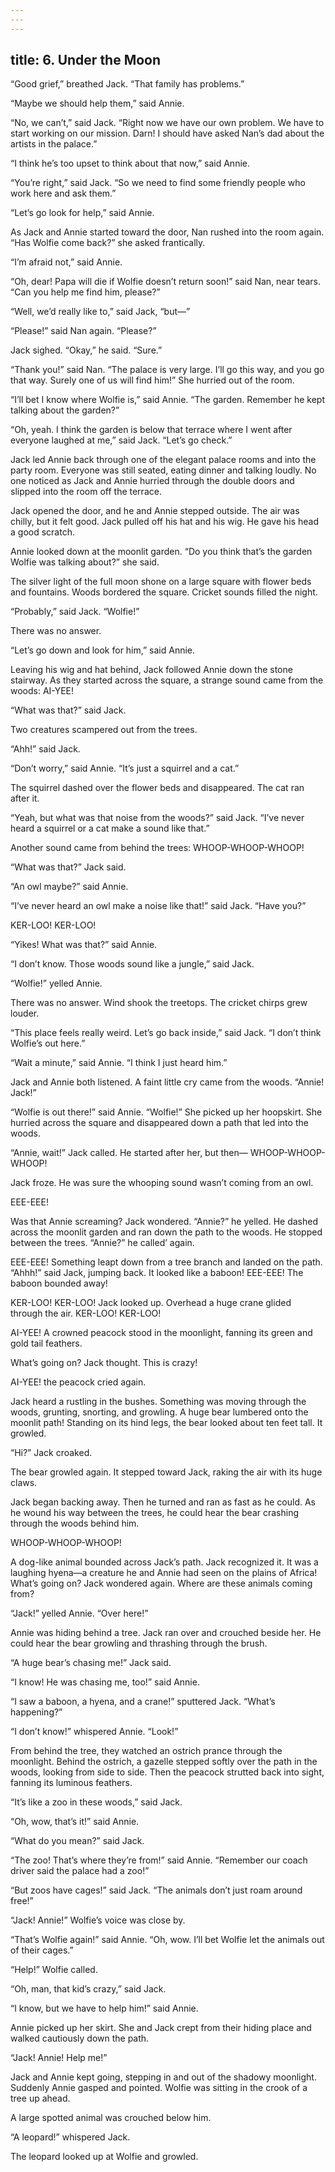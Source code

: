 ```yaml
---
---
---
```

title: 6. Under the Moon
---




“Good grief,” breathed Jack. “That family has problems.”

“Maybe we should help them,” said Annie.

“No, we can’t,” said Jack. “Right now we have our own problem. We have to start working on our mission. Darn! I should have asked Nan’s dad about the artists in the palace.”

“I think he’s too upset to think about that now,” said Annie.

“You’re right,” said Jack. “So we need to find some friendly people who work here and ask them.”

“Let’s go look for help,” said Annie.

As Jack and Annie started toward the door, Nan rushed into the room again. “Has Wolfie come back?” she asked frantically.

“I’m afraid not,” said Annie.

“Oh, dear! Papa will die if Wolfie doesn’t return soon!” said Nan, near tears. “Can you help me find him, please?”

“Well, we’d really like to,” said Jack, “but—”

“Please!” said Nan again. “Please?”

Jack sighed. “Okay,” he said. “Sure.”

“Thank you!” said Nan. “The palace is very large. I’ll go this way, and you go that way. Surely one of us will find him!” She hurried out of the room.

“I’ll bet I know where Wolfie is,” said Annie. “The garden. Remember he kept talking about the garden?”

“Oh, yeah. I think the garden is below that terrace where I went after everyone laughed at me,” said Jack. “Let’s go check.”

Jack led Annie back through one of the elegant palace rooms and into the party room. Everyone was still seated, eating dinner and talking loudly. No one noticed as Jack and Annie hurried through the double doors and slipped into the room off the terrace.

Jack opened the door, and he and Annie stepped outside. The air was chilly, but it felt good. Jack pulled off his hat and his wig. He gave his head a good scratch.

Annie looked down at the moonlit garden. “Do you think that’s the garden Wolfie was talking about?” she said.

The silver light of the full moon shone on a large square with flower beds and fountains. Woods bordered the square. Cricket sounds filled the night.

“Probably,” said Jack. “Wolfie!”

There was no answer.

“Let’s go down and look for him,” said Annie.

Leaving his wig and hat behind, Jack followed Annie down the stone stairway. As they started across the square, a strange sound came from the woods: AI-YEE!

“What was that?” said Jack.

Two creatures scampered out from the trees.

“Ahh!” said Jack.

“Don’t worry,” said Annie. “It’s just a squirrel and a cat.”

The squirrel dashed over the flower beds and disappeared. The cat ran after it.

“Yeah, but what was that noise from the woods?” said Jack. “I’ve never heard a squirrel or a cat make a sound like that.”

Another sound came from behind the trees: WHOOP-WHOOP-WHOOP!

“What was that?” Jack said.

“An owl maybe?” said Annie.

“I’ve never heard an owl make a noise like that!” said Jack. “Have you?”

KER-LOO! KER-LOO!

“Yikes! What was that?” said Annie.

“I don’t know. Those woods sound like a jungle,” said Jack.

“Wolfie!” yelled Annie.

There was no answer. Wind shook the treetops. The cricket chirps grew louder.

“This place feels really weird. Let’s go back inside,” said Jack. “I don’t think Wolfie’s out here.”

“Wait a minute,” said Annie. “I think I just heard him.”

Jack and Annie both listened. A faint little cry came from the woods. “Annie! Jack!”

“Wolfie is out there!” said Annie. “Wolfie!” She picked up her hoopskirt. She hurried across the square and disappeared down a path that led into the woods.

“Annie, wait!” Jack called. He started after her, but then— WHOOP-WHOOP-WHOOP!

Jack froze. He was sure the whooping sound wasn’t coming from an owl.

EEE-EEE!

Was that Annie screaming? Jack wondered. “Annie?” he yelled. He dashed across the moonlit garden and ran down the path to the woods. He stopped between the trees. “Annie?” he called’ again.

EEE-EEE! Something leapt down from a tree branch and landed on the path. “Ahhh!” said Jack, jumping back. It looked like a baboon! EEE-EEE! The baboon bounded away!

KER-LOO! KER-LOO! Jack looked up. Overhead a huge crane glided through the air. KER-LOO! KER-LOO!

AI-YEE! A crowned peacock stood in the moonlight, fanning its green and gold tail feathers.

What’s going on? Jack thought. This is crazy!

AI-YEE! the peacock cried again.

Jack heard a rustling in the bushes. Something was moving through the woods, grunting, snorting, and growling. A huge bear lumbered onto the moonlit path! Standing on its hind legs, the bear looked about ten feet tall. It growled.

“Hi?” Jack croaked.

The bear growled again. It stepped toward Jack, raking the air with its huge claws.



Jack began backing away. Then he turned and ran as fast as he could. As he wound his way between the trees, he could hear the bear crashing through the woods behind him.

WHOOP-WHOOP-WHOOP!

A dog-like animal bounded across Jack’s path. Jack recognized it. It was a laughing hyena—a creature he and Annie had seen on the plains of Africa! What’s going on? Jack wondered again. Where are these animals coming from?

“Jack!” yelled Annie. “Over here!”

Annie was hiding behind a tree. Jack ran over and crouched beside her. He could hear the bear growling and thrashing through the brush.

“A huge bear’s chasing me!” Jack said.

“I know! He was chasing me, too!” said Annie.

“I saw a baboon, a hyena, and a crane!” sputtered Jack. “What’s happening?”

“I don’t know!” whispered Annie. “Look!”

From behind the tree, they watched an ostrich prance through the moonlight. Behind the ostrich, a gazelle stepped softly over the path in the woods, looking from side to side. Then the peacock strutted back into sight, fanning its luminous feathers.

“It’s like a zoo in these woods,” said Jack.

“Oh, wow, that’s it!” said Annie.

“What do you mean?” said Jack.

“The zoo! That’s where they’re from!” said Annie. “Remember our coach driver said the palace had a zoo!”

“But zoos have cages!” said Jack. “The animals don’t just roam around free!”

“Jack! Annie!” Wolfie’s voice was close by.

“That’s Wolfie again!” said Annie. “Oh, wow. I’ll bet Wolfie let the animals out of their cages.”

“Help!” Wolfie called.

“Oh, man, that kid’s crazy,” said Jack.

“I know, but we have to help him!” said Annie.

Annie picked up her skirt. She and Jack crept from their hiding place and walked cautiously down the path.

“Jack! Annie! Help me!”

Jack and Annie kept going, stepping in and out of the shadowy moonlight. Suddenly Annie gasped and pointed. Wolfie was sitting in the crook of a tree up ahead.

A large spotted animal was crouched below him.

“A leopard!” whispered Jack.

The leopard looked up at Wolfie and growled.
